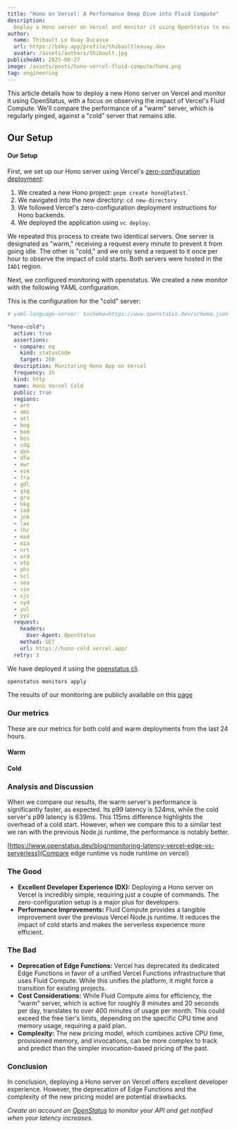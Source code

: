 ```yaml
---
title: "Hono on Vercel: A Performance Deep Dive into Fluid Compute"
description:
  Deploy a Hono server on Vercel and monitor it using OpenStatus to evaluate the performance of Vercel's Fluid Compute, comparing cold and warm server response times.
author:
  name: Thibault Le Ouay Ducasse
  url: https://bsky.app/profile/thibaultleouay.dev
  avatar: /assets/authors/thibault.jpg
publishedAt: 2025-08-27
image: /assets/posts/hono-vercel-fluid-compute/hono.png
tag: engineering
---
```




This article details how to deploy a new Hono server on Vercel and monitor it using OpenStatus, with a focus on observing the impact of Vercel's Fluid Compute.
We'll compare the performance of a "warm" server, which is regularly pinged, against a "cold" server that remains idle.


## Our Setup

#### Our Setup

First, we set up our Hono server using Vercel's [zero-configuration deployment](https://hono.dev/docs/getting-started/vercel):

1. We created a new Hono project: `pnpm create hono@latest`.`
2. We navigated into the new directory: `cd new-directory`
3. We followed Vercel's zero-configuration deployment instructions for Hono backends.
4. We deployed the application using `vc deploy`.

We repeated this process to create two identical servers. One server is designated as "warm," receiving a request every minute to prevent it from going idle. The other is "cold," and we only send a request to it once per hour to observe the impact of cold starts. Both servers were hosted in the `IAD1` region.


Next, we configured monitoring with openstatus. We created a new monitor with the following YAML configuration.

This is the configuration for the "cold" server:

```yaml
# yaml-language-server: $schema=https://www.openstatus.dev/schema.json

"hono-cold":
  active: true
  assertions:
  - compare: eq
    kind: statusCode
    target: 200
  description: Monitoring Hono App on Vercel
  frequency: 1h
  kind: http
  name: Hono Vercel Cold
  public: true
  regions:
  - arn
  - ams
  - atl
  - bog
  - bom
  - bos
  - cdg
  - den
  - dfw
  - ewr
  - eze
  - fra
  - gdl
  - gig
  - gru
  - hkg
  - iad
  - jnb
  - lax
  - lhr
  - mad
  - mia
  - nrt
  - ord
  - otp
  - phx
  - scl
  - sea
  - sin
  - sjc
  - syd
  - yul
  - yyz
  request:
    headers:
      User-Agent: OpenStatus
    method: GET
    url: https://hono-cold.vercel.app/
  retry: 3
```
We have deployed it using the [openstatus cli](https://docs.openstatus.dev/cli/getting-started/).

```bash
openstatus monitors apply
```

The results of our monitoring are publicly available on this [page](https://verce-hono.openstatus.dev/monitors)


### Our metrics

These are our metrics for both cold and warm deployments from the last 24 hours.

#### Warm

<div className="grid grid-cols-2 gap-4 sm:grid-cols-3 md:grid-cols-5">
  <MetricsCard title="uptime" value={100} suffix="%" variant="positive" />
 <MetricsCard title="failing" value={0} suffix="#" variant="negative" />
  <MetricsCard title="total pings" value={47520} suffix="#" variant="info" />
  <div className="hidden md:col-span-2 md:block" />
  <MetricsCard title="p50" value={171} suffix="ms" />
  <MetricsCard title="p75" value={275} suffix="ms" />
  <MetricsCard title="p90" value={343} suffix="ms" />
  <MetricsCard title="p95" value={417} suffix="ms" />
  <MetricsCard title="p99" value={524} suffix="ms" />
</div>

<div className="mt-4">
  <SimpleChart
    staticFile="/assets/posts/hono-vercel-fluid-compute/hono-warm.json"
    caption="hono warm p50 latency between 18. Augh and 25. Aug 2025 aggregated in a 1h window."
  />
</div>

#### Cold


<div className="grid grid-cols-2 gap-4 sm:grid-cols-3 md:grid-cols-5">
  <MetricsCard title="uptime" value={100} suffix="%" variant="positive" />
 <MetricsCard title="failing" value={0} suffix="#" variant="negative" />
  <MetricsCard title="total pings" value={792} suffix="#" variant="info" />
  <div className="hidden md:col-span-2 md:block" />
  <MetricsCard title="p50" value={212} suffix="ms" />
  <MetricsCard title="p75" value={333} suffix="ms" />
  <MetricsCard title="p90" value={439} suffix="ms" />
  <MetricsCard title="p95" value={529} suffix="ms" />
  <MetricsCard title="p99" value={639} suffix="ms" />
</div>


<div className="mt-4">
  <SimpleChart
    staticFile="/assets/posts/hono-vercel-fluid-compute/hono-cold.json"
    caption="Vercel edge p50 latency between 18. Augh and 25. Aug 2025 aggregated in a 1h window."
  />
</div>


### Analysis and Discussion

When we compare our results, the warm server's performance is significantly faster, as expected. Its p99 latency is 524ms, while the cold server's p99 latency is 639ms. This 115ms difference highlights the overhead of a cold start. However, when we compare this to a similar test we ran with the previous Node.js runtime, the performance is notably better.


[https://www.openstatus.dev/blog/monitoring-latency-vercel-edge-vs-serverless](Compare edge runtime vs node runtime on vercel)

### The Good

- **Excellent Developer Experience (DX):** Deploying a Hono server on Vercel is incredibly simple, requiring just a couple of commands. The zero-configuration setup is a major plus for developers.
- **Performance Improvements:** Fluid Compute provides a tangible improvement over the previous Vercel Node.js runtime. It reduces the impact of cold starts and makes the serverless experience more efficient.


### The Bad

- **Deprecation of Edge Functions:** Vercel has deprecated its dedicated Edge Functions in favor of a unified Vercel Functions infrastructure that uses Fluid Compute. While this unifies the platform, it might force a transition for existing projects.
- **Cost Considerations:** While Fluid Compute aims for efficiency, the "warm" server, which is active for roughly 8 minutes and 20 seconds per day, translates to over 400 minutes of usage per month. This could exceed the free tier's limits, depending on the specific CPU time and memory usage, requiring a paid plan.
- **Complexity:** The new pricing model, which combines active CPU time, provisioned memory, and invocations, can be more complex to track and predict than the simpler invocation-based pricing of the past.



### Conclusion

In conclusion, deploying a Hono server on Vercel offers excellent developer experience. However, the deprecation of Edge Functions and the complexity of the new pricing model are potential drawbacks.



_Create an account on [OpenStatus](https://www.openstatus.dev/app/sign-up) to
monitor your API and get notified when your latency increases._
